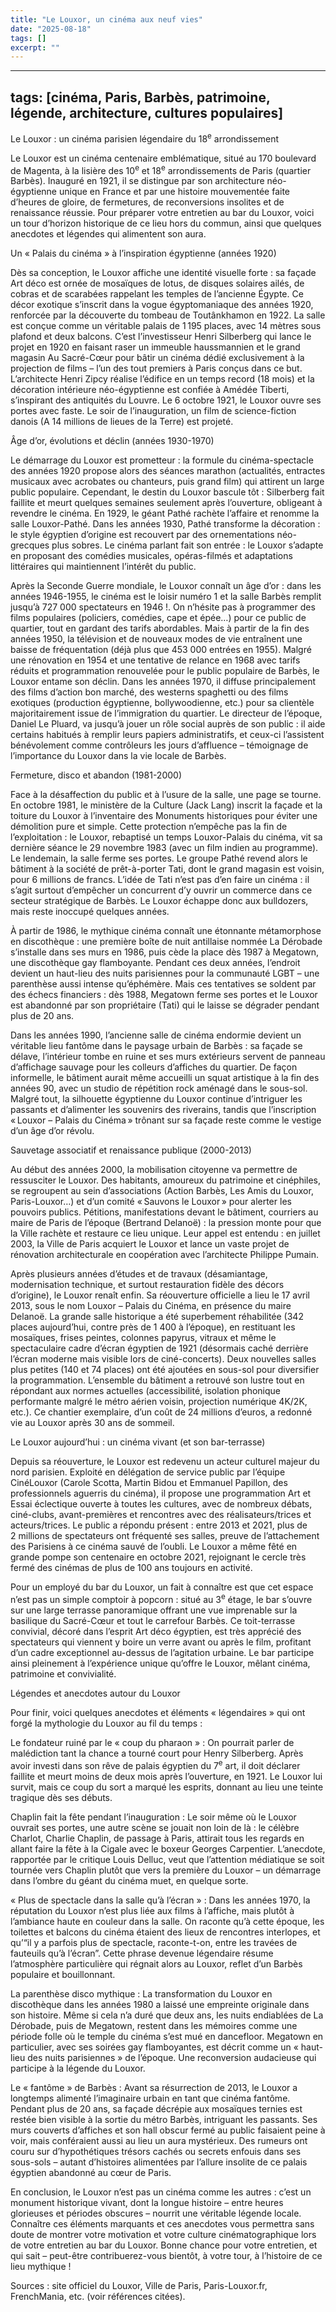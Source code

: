 ```yaml
---
title: "Le Louxor, un cinéma aux neuf vies"
date: "2025-08-18"
tags: []
excerpt: ""
---
```


---
tags: [cinéma, Paris, Barbès, patrimoine, légende, architecture, cultures populaires]  
---

Le Louxor : un cinéma parisien légendaire du 18<sup>e</sup> arrondissement

Le Louxor est un cinéma centenaire emblématique, situé au 170 boulevard de Magenta, à la lisière des 10<sup>e</sup> et 18<sup>e</sup> arrondissements de Paris (quartier Barbès). Inauguré en 1921, il se distingue par son architecture néo-égyptienne unique en France et par une histoire mouvementée faite d’heures de gloire, de fermetures, de reconversions insolites et de renaissance réussie. Pour préparer votre entretien au bar du Louxor, voici un tour d’horizon historique de ce lieu hors du commun, ainsi que quelques anecdotes et légendes qui alimentent son aura.

Un « Palais du cinéma » à l’inspiration égyptienne (années 1920)

Dès sa conception, le Louxor affiche une identité visuelle forte : sa façade Art déco est ornée de mosaïques de lotus, de disques solaires ailés, de cobras et de scarabées rappelant les temples de l’ancienne Égypte. Ce décor exotique s’inscrit dans la vogue égyptomaniaque des années 1920, renforcée par la découverte du tombeau de Toutânkhamon en 1922. La salle est conçue comme un véritable palais de 1 195 places, avec 14 mètres sous plafond et deux balcons. C’est l’investisseur Henri Silberberg qui lance le projet en 1920 en faisant raser un immeuble haussmannien et le grand magasin Au Sacré-Cœur pour bâtir un cinéma dédié exclusivement à la projection de films – l’un des tout premiers à Paris conçus dans ce but. L’architecte Henri Zipcy réalise l’édifice en un temps record (18 mois) et la décoration intérieure néo-égyptienne est confiée à Amédée Tiberti, s’inspirant des antiquités du Louvre. Le 6 octobre 1921, le Louxor ouvre ses portes avec faste. Le soir de l’inauguration, un film de science-fiction danois (A 14 millions de lieues de la Terre) est projeté.

Âge d’or, évolutions et déclin (années 1930-1970)

Le démarrage du Louxor est prometteur : la formule du cinéma-spectacle des années 1920 propose alors des séances marathon (actualités, entractes musicaux avec acrobates ou chanteurs, puis grand film) qui attirent un large public populaire. Cependant, le destin du Louxor bascule tôt : Silberberg fait faillite et meurt quelques semaines seulement après l’ouverture, obligeant à revendre le cinéma. En 1929, le géant Pathé rachète l’affaire et renomme la salle Louxor-Pathé. Dans les années 1930, Pathé transforme la décoration : le style égyptien d’origine est recouvert par des ornementations néo-grecques plus sobres. Le cinéma parlant fait son entrée : le Louxor s’adapte en proposant des comédies musicales, opéras-filmés et adaptations littéraires qui maintiennent l’intérêt du public.

Après la Seconde Guerre mondiale, le Louxor connaît un âge d’or : dans les années 1946-1955, le cinéma est le loisir numéro 1 et la salle Barbès remplit jusqu’à 727 000 spectateurs en 1946 !. On n’hésite pas à programmer des films populaires (policiers, comédies, cape et épée…) pour ce public de quartier, tout en gardant des tarifs abordables. Mais à partir de la fin des années 1950, la télévision et de nouveaux modes de vie entraînent une baisse de fréquentation (déjà plus que 453 000 entrées en 1955). Malgré une rénovation en 1954 et une tentative de relance en 1968 avec tarifs réduits et programmation renouvelée pour le public populaire de Barbès, le Louxor entame son déclin. Dans les années 1970, il diffuse principalement des films d’action bon marché, des westerns spaghetti ou des films exotiques (production égyptienne, bollywoodienne, etc.) pour sa clientèle majoritairement issue de l’immigration du quartier. Le directeur de l’époque, Daniel Le Pluard, va jusqu’à jouer un rôle social auprès de son public : il aide certains habitués à remplir leurs papiers administratifs, et ceux-ci l’assistent bénévolement comme contrôleurs les jours d’affluence – témoignage de l’importance du Louxor dans la vie locale de Barbès.

Fermeture, disco et abandon (1981-2000)

Face à la désaffection du public et à l’usure de la salle, une page se tourne. En octobre 1981, le ministère de la Culture (Jack Lang) inscrit la façade et la toiture du Louxor à l’inventaire des Monuments historiques pour éviter une démolition pure et simple. Cette protection n’empêche pas la fin de l’exploitation : le Louxor, rebaptisé un temps Louxor-Palais du cinéma, vit sa dernière séance le 29 novembre 1983 (avec un film indien au programme). Le lendemain, la salle ferme ses portes. Le groupe Pathé revend alors le bâtiment à la société de prêt-à-porter Tati, dont le grand magasin est voisin, pour 6 millions de francs. L’idée de Tati n’est pas d’en faire un cinéma : il s’agit surtout d’empêcher un concurrent d’y ouvrir un commerce dans ce secteur stratégique de Barbès. Le Louxor échappe donc aux bulldozers, mais reste inoccupé quelques années.

À partir de 1986, le mythique cinéma connaît une étonnante métamorphose en discothèque : une première boîte de nuit antillaise nommée La Dérobade s’installe dans ses murs en 1986, puis cède la place dès 1987 à Megatown, une discothèque gay flamboyante. Pendant ces deux années, l’endroit devient un haut-lieu des nuits parisiennes pour la communauté LGBT – une parenthèse aussi intense qu’éphémère. Mais ces tentatives se soldent par des échecs financiers : dès 1988, Megatown ferme ses portes et le Louxor est abandonné par son propriétaire (Tati) qui le laisse se dégrader pendant plus de 20 ans.

Dans les années 1990, l’ancienne salle de cinéma endormie devient un véritable lieu fantôme dans le paysage urbain de Barbès : sa façade se délave, l’intérieur tombe en ruine et ses murs extérieurs servent de panneau d’affichage sauvage pour les colleurs d’affiches du quartier. De façon informelle, le bâtiment aurait même accueilli un squat artistique à la fin des années 90, avec un studio de répétition rock aménagé dans le sous-sol. Malgré tout, la silhouette égyptienne du Louxor continue d’intriguer les passants et d’alimenter les souvenirs des riverains, tandis que l’inscription « Louxor – Palais du Cinéma » trônant sur sa façade reste comme le vestige d’un âge d’or révolu.

Sauvetage associatif et renaissance publique (2000-2013)

Au début des années 2000, la mobilisation citoyenne va permettre de ressusciter le Louxor. Des habitants, amoureux du patrimoine et cinéphiles, se regroupent au sein d’associations (Action Barbès, Les Amis du Louxor, Paris-Louxor…) et d’un comité « Sauvons le Louxor » pour alerter les pouvoirs publics. Pétitions, manifestations devant le bâtiment, courriers au maire de Paris de l’époque (Bertrand Delanoë) : la pression monte pour que la Ville rachète et restaure ce lieu unique. Leur appel est entendu : en juillet 2003, la Ville de Paris acquiert le Louxor et lance un vaste projet de rénovation architecturale en coopération avec l’architecte Philippe Pumain.

Après plusieurs années d’études et de travaux (désamiantage, modernisation technique, et surtout restauration fidèle des décors d’origine), le Louxor renaît enfin. Sa réouverture officielle a lieu le 17 avril 2013, sous le nom Louxor – Palais du Cinéma, en présence du maire Delanoë. La grande salle historique a été superbement réhabilitée (342 places aujourd’hui, contre près de 1 400 à l’époque), en restituant les mosaïques, frises peintes, colonnes papyrus, vitraux et même le spectaculaire cadre d’écran égyptien de 1921 (désormais caché derrière l’écran moderne mais visible lors de ciné-concerts). Deux nouvelles salles plus petites (140 et 74 places) ont été ajoutées en sous-sol pour diversifier la programmation. L’ensemble du bâtiment a retrouvé son lustre tout en répondant aux normes actuelles (accessibilité, isolation phonique performante malgré le métro aérien voisin, projection numérique 4K/2K, etc.). Ce chantier exemplaire, d’un coût de 24 millions d’euros, a redonné vie au Louxor après 30 ans de sommeil.

Le Louxor aujourd’hui : un cinéma vivant (et son bar-terrasse)

Depuis sa réouverture, le Louxor est redevenu un acteur culturel majeur du nord parisien. Exploité en délégation de service public par l’équipe CinéLouxor (Carole Scotta, Martin Bidou et Emmanuel Papillon, des professionnels aguerris du cinéma), il propose une programmation Art et Essai éclectique ouverte à toutes les cultures, avec de nombreux débats, ciné-clubs, avant-premières et rencontres avec des réalisateurs/trices et acteurs/trices. Le public a répondu présent : entre 2013 et 2021, plus de 2 millions de spectateurs ont fréquenté ses salles, preuve de l’attachement des Parisiens à ce cinéma sauvé de l’oubli. Le Louxor a même fêté en grande pompe son centenaire en octobre 2021, rejoignant le cercle très fermé des cinémas de plus de 100 ans toujours en activité.

Pour un employé du bar du Louxor, un fait à connaître est que cet espace n’est pas un simple comptoir à popcorn : situé au 3<sup>e</sup> étage, le bar s’ouvre sur une large terrasse panoramique offrant une vue imprenable sur la basilique du Sacré-Cœur et tout le carrefour Barbès. Ce toit-terrasse convivial, décoré dans l’esprit Art déco égyptien, est très apprécié des spectateurs qui viennent y boire un verre avant ou après le film, profitant d’un cadre exceptionnel au-dessus de l’agitation urbaine. Le bar participe ainsi pleinement à l’expérience unique qu’offre le Louxor, mêlant cinéma, patrimoine et convivialité.

Légendes et anecdotes autour du Louxor

Pour finir, voici quelques anecdotes et éléments « légendaires » qui ont forgé la mythologie du Louxor au fil du temps :

Le fondateur ruiné par le « coup du pharaon » : On pourrait parler de malédiction tant la chance a tourné court pour Henry Silberberg. Après avoir investi dans son rêve de palais égyptien du 7<sup>e</sup> art, il doit déclarer faillite et meurt moins de deux mois après l’ouverture, en 1921. Le Louxor lui survit, mais ce coup du sort a marqué les esprits, donnant au lieu une teinte tragique dès ses débuts.

Chaplin fait la fête pendant l’inauguration : Le soir même où le Louxor ouvrait ses portes, une autre scène se jouait non loin de là : le célèbre Charlot, Charlie Chaplin, de passage à Paris, attirait tous les regards en allant faire la fête à la Cigale avec le boxeur Georges Carpentier. L’anecdote, rapportée par le critique Louis Delluc, veut que l’attention médiatique se soit tournée vers Chaplin plutôt que vers la première du Louxor – un démarrage dans l’ombre du géant du cinéma muet, en quelque sorte.

« Plus de spectacle dans la salle qu’à l’écran » : Dans les années 1970, la réputation du Louxor n’est plus liée aux films à l’affiche, mais plutôt à l’ambiance haute en couleur dans la salle. On raconte qu’à cette époque, les toilettes et balcons du cinéma étaient des lieux de rencontres interlopes, et qu’“il y a parfois plus de spectacle, raconte-t-on, entre les travées de fauteuils qu’à l’écran”. Cette phrase devenue légendaire résume l’atmosphère particulière qui régnait alors au Louxor, reflet d’un Barbès populaire et bouillonnant.

La parenthèse disco mythique : La transformation du Louxor en discothèque dans les années 1980 a laissé une empreinte originale dans son histoire. Même si cela n’a duré que deux ans, les nuits endiablées de La Dérobade, puis de Megatown, restent dans les mémoires comme une période folle où le temple du cinéma s’est mué en dancefloor. Megatown en particulier, avec ses soirées gay flamboyantes, est décrit comme un « haut-lieu des nuits parisiennes » de l’époque. Une reconversion audacieuse qui participe à la légende du Louxor.

Le « fantôme » de Barbès : Avant sa résurrection de 2013, le Louxor a longtemps alimenté l’imaginaire urbain en tant que cinéma fantôme. Pendant plus de 20 ans, sa façade décrépie aux mosaïques ternies est restée bien visible à la sortie du métro Barbès, intriguant les passants. Ses murs couverts d’affiches et son hall obscur fermé au public faisaient peine à voir, mais conféraient aussi au lieu un aura mystérieux. Des rumeurs ont couru sur d’hypothétiques trésors cachés ou secrets enfouis dans ses sous-sols – autant d’histoires alimentées par l’allure insolite de ce palais égyptien abandonné au cœur de Paris.


En conclusion, le Louxor n’est pas un cinéma comme les autres : c’est un monument historique vivant, dont la longue histoire – entre heures glorieuses et périodes obscures – nourrit une véritable légende locale. Connaître ces éléments marquants et ces anecdotes vous permettra sans doute de montrer votre motivation et votre culture cinématographique lors de votre entretien au bar du Louxor. Bonne chance pour votre entretien, et qui sait – peut-être contribuerez-vous bientôt, à votre tour, à l’histoire de ce lieu mythique !

Sources : site officiel du Louxor, Ville de Paris, Paris-Louxor.fr, FrenchMania, etc. (voir références citées).